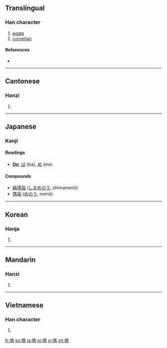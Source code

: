 {{also|玛}}
==Translingual==

===Han character===
{{Han char|rn=96|rad=玉|as=10|sn=14|four=1112<sub>7</sub>|canj=一土尸手火 (MGSQF)}}

# [[agate]]
# [[cornelian]]

====References====
* {{Han ref|kx=0739.090|dkj=21156|dj=1149.140|hdz=21130.090|uh=746A|ud=29802|bh=BABF|bd=47807}}

----

==Cantonese==

===Hanzi===
{{yue-hanzi|jyut=|y=ma5|sim=玛}}

# {{defn|Cantonese|sort=玉10}}

----

==Japanese==

===Kanji===

====Readings====
* '''[[On]]''': [[ば]] (ba), [[め]] (me)

====Compounds====
* [[縞瑪瑙]] ([[しまめのう]], shimamenō)
* [[瑪瑙]] ([[めのう]], menō)

----

==Korean==

===Hanja===
{{ko-hanja|hangeul=마|eumhun=|rv=ma|mr=ma|y=ma}}

# {{defn|Korean|sort=玉10}}

----

==Mandarin==

===Hanzi===
{{cmn-hanzi|sim=玛|pin=[[mǎ]] ([[ma3]]), [[tiàn]] ([[tian4]])|wg=ma<sup>3</sup>, t'ien<sup>4</sup>}}

# {{defn|Mandarin|sort=玉10}}

----

==Vietnamese==

===Han character===
{{vi-hantu|[[mã]], [[mẽ]]|rs=玉10}}

# {{defn|Vietnamese|sort=玉10}}

[[fr:瑪]]
[[ko:瑪]]
[[ja:瑪]]
[[pl:瑪]]
[[vi:瑪]]
[[zh:瑪]]